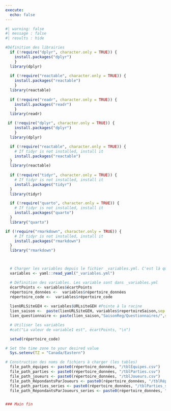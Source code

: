 ```yaml
---
execute:
  echo: false
---
```


<!--# Code à rouler en premier. Inclus dans _lectureCSV. -->

```r
#| warning: false
#| message : false
#| results : hide

#Définition des librairies
  if (!require("dplyr", character.only = TRUE)) {
    install.packages("dplyr")
    }
  library(dplyr)
  
  if (!require("reactable", character.only = TRUE)) {
    install.packages("reactable")
    }
  library(reactable)
  
  if (!require("readr", character.only = TRUE)) {
    install.packages("readr")
    }
  library(readr)

 if (!require("dplyr", character.only = TRUE)) {
    install.packages("dplyr")
    }
  library(dplyr)

  if (!require("reactable", character.only = TRUE)) {
    # If tidyr is not installed, install it
    install.packages("reactable")
  }
  library(reactable)
  
  if (!require("tidyr", character.only = TRUE)) {
    # If tidyr is not installed, install it
    install.packages("tidyr")
  }
  library(tidyr)

  if (!require("quarto", character.only = TRUE)) {
    # If tidyr is not installed, install it
    install.packages("quarto")
  }
  library("quarto")

if (!require("rmarkdown", character.only = TRUE)) {
    # If tidyr is not installed, install it
    install.packages("rmarkdown")
  }
  library("rmarkdown")



  # Charger les variables depuis le fichier _variables.yml. C'est là qu'il faut configurer la saison
  variables <- yaml::read_yaml("_variables.yml")

  # Définition des variables. Les variable sont dans _variables.yml
  écartPoints <- variables$écartPoints
  répertoire_données <-  variables$répertoire_données
  répertoire_code <-  variables$répertoire_code
  
  lienURLSiteGEH <- variables$URLsiteGEH #Pointe à la racine
  lien_saison <-  paste(lienURLSiteGEH, variables$repertoireSaison,sep = "/") #ex: https://gehstatcan.github.io/Saison22
  lien_questionnaire <- paste(lien_saison,"SaisonReg/Questionnaires/",sep = "/") # Pointe vers les questionnaires

  # Utiliser les variables
  #cat("La valeur de variable1 est", écartPoints, "\n")

  setwd(répertoire_code)

# Set the time zone to your desired value
  Sys.setenv(TZ = "Canada/Eastern")

# Construction des noms de fichiers à charger (les tables)
  file_path_équipes <- paste0(répertoire_données, "/tblÉquipes.csv")
  file_path_parties <- paste0(répertoire_données, "/tblParties.csv")
  file_path_joueurs <- paste0(répertoire_données, "/tblJoueurs.csv")
  file_path_RépondantsParJoueurs <- paste0(répertoire_données, "/tblRépondantsParJoueurs.csv")
  file_path_parties_series <- paste0(répertoire_données, "/tblParties_series.csv")
  file_path_RépondantsParJoueurs_series <- paste0(répertoire_données, "/tblRépondantsParJoueurs_series.csv")


### Main fin
```